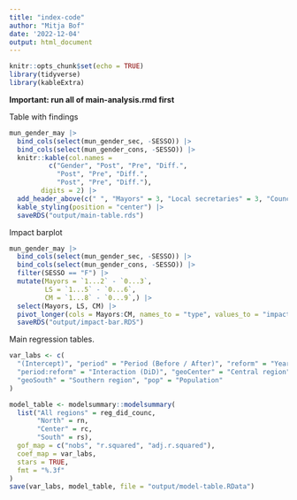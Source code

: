 ```yaml
---
title: "index-code"
author: "Mitja Bof"
date: '2022-12-04'
output: html_document
---
```


```r
knitr::opts_chunk$set(echo = TRUE)
library(tidyverse)
library(kableExtra)
```

**Important: run all of main-analysis.rmd first**

Table with findings

```r
mun_gender_may |> 
  bind_cols(select(mun_gender_sec, -SESSO)) |>
  bind_cols(select(mun_gender_cons, -SESSO)) |>
  knitr::kable(col.names = 
          c("Gender", "Post", "Pre", "Diff.",
            "Post", "Pre", "Diff.",
            "Post", "Pre", "Diff."),
        digits = 2) |>
  add_header_above(c(" ", "Mayors" = 3, "Local secretaries" = 3, "Council members" = 3)) |> 
  kable_styling(position = "center") |>
  saveRDS("output/main-table.rds")
```
Impact barplot

```r
mun_gender_may |> 
  bind_cols(select(mun_gender_sec, -SESSO)) |>
  bind_cols(select(mun_gender_cons, -SESSO)) |>
  filter(SESSO == "F") |>
  mutate(Mayors = `1...2` - `0...3`,
         LS = `1...5` - `0...6`,
         CM = `1...8` - `0...9`,) |>
  select(Mayors, LS, CM) |>
  pivot_longer(cols = Mayors:CM, names_to = "type", values_to = "impact") |>
  saveRDS("output/impact-bar.RDS")
```
Main regression tables.

```r
var_labs <- c(
  "(Intercept)", "period" = "Period (Before / After)", "reform" = "Year Pair (treatment)",
  "period:reform" = "Interaction (DiD)", "geoCenter" = "Central region",
  "geoSouth" = "Southern region", "pop" = "Population"
)

model_table <- modelsummary::modelsummary(
  list("All regions" = reg_did_counc, 
       "North" = rn, 
       "Center" = rc,
       "South" = rs),
  gof_map = c("nobs", "r.squared", "adj.r.squared"),
  coef_map = var_labs,
  stars = TRUE,
  fmt = "%.3f"
)
save(var_labs, model_table, file = "output/model-table.RData")
```



